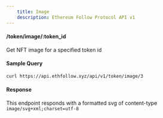 ```yaml
---
    title: Image
    description: Ethereum Follow Protocol API v1
---
```


#### /token/image/\:token_id
Get NFT image for a specified token id

#### Sample Query
```sh
curl https://api.ethfollow.xyz/api/v1/token/image/3
```

#### Response
This endpoint responds with a formatted svg of content-type `image/svg+xml;charset=utf-8`